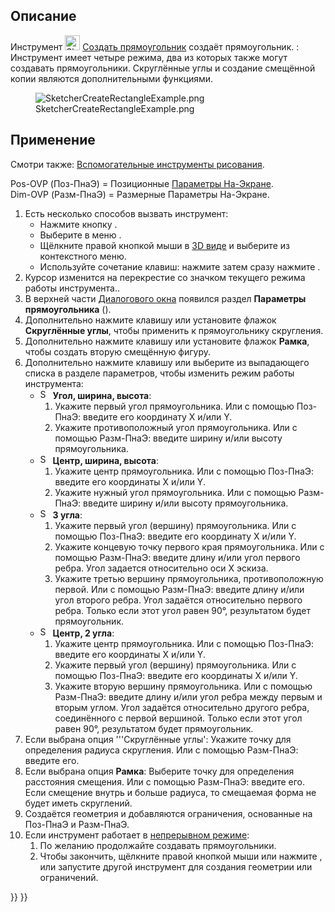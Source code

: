 <languages/>

{{Docnav/ru
|[[Sketcher_CreateEllipseBy3Points/ru|Эллипс по 3 точкам]]
|[[Sketcher_CreateRectangle_Center/ru|Центрированный прямоугольник]]
|[[Sketcher_Workbench/ru|Скетчер]]
|IconL=Sketcher_CreateEllipseBy3Points.svg
|IconR=Sketcher_CreateRectangle_Center.svg
|IconC=Workbench_Sketcher.svg
}}

{{GuiCommand/ru
|Name=Sketcher CreateRectangle
|Name/ru=Скетчер Создать прямоугольник
|MenuLocation=Эскиз → Геометрия эскиза → Создать прямоугольник
|Workbenches=[[Sketcher_Workbench/ru|Скетчер]]
|Shortcut={{KEY|G}} {{KEY|R}}
|SeeAlso=[[Sketcher_CreatePolyline/ru|Скетчер Создать линию по точкам (полилинию)]]
}}

<span id="Description"></span>
== Описание ==

Инструмент [[Image:Sketcher_CreateRectangle.svg|24px]] [[Sketcher_CreateRectangle/ru|Создать прямоугольник]] создаёт прямоугольник. {{Version/ru|1.0}}: Инструмент имеет четыре режима, два из которых также могут создавать прямоугольники. Скруглённые углы и создание смещённой копии являются дополнительными функциями.

[[Image:SketcherCreateRectangleExample.png‎]]

<span id="Usage"></span>
== Применение ==

Смотри также: [[Sketcher_Workbench/ru#Drawing_aids|Вспомогательные инструменты рисования]].

Pos-OVP (Поз-ПнаЭ) = Позиционные [[Sketcher_Preferences/ru#General|Параметры На-Экране]]. {{Version/ru|1.0}}<br>
Dim-OVP (Разм-ПнаЭ) = Размерные Параметры На-Экране. {{Version/ru|1.0}}

# Есть несколько способов вызвать инструмент:
#* Нажмите кнопку {{Button|[[Image:Sketcher_CreateRectangle.svg|16px]] [[Sketcher_CreateRectangle/ru|Прямоугольник]]}}.
#* Выберите в меню {{MenuCommand|Эскиз → Геометрия эскиза → [[Image:Sketcher_CreateRectangle.svg|16px]] Создать прямоугольник}}.
#* Щёлкните правой кнопкой мыши в [[3D_view/ru|3D виде]] и выберите {{MenuCommand|[[Image:Sketcher_CreateRectangle.svg|16px]]Создать прямоугольник}} из контекстного меню.
#* Используйте сочетание клавиш: нажмите {{KEY|G}} затем сразу нажмите {{KEY|R}}.
# Курсор изменится на перекрестие со значком текущего режима работы инструмента..
# В верхней части [[Sketcher_Dialog/ru|Диалогового окна]] появился раздел '''Параметры прямоугольника''' ({{Version/ru|1.0}}).
# Дополнительно нажмите клавишу {{KEY|U}} или установите флажок '''Скруглённые углы''', чтобы применить к прямоугольнику скругления. {{Version/ru|1.0}}
# Дополнительно нажмите клавишу {{KEY|J}} или установите флажок '''Рамка''', чтобы создать вторую смещённую фигуру. {{Version/ru|1.0}}
# Дополнительно нажмите клавишу {{KEY|M}} или выберите из выпадающего списка в разделе параметров, чтобы изменить режим работы инструмента:
#* [[Image:Sketcher_CreateRectangle.svg|16px]] '''Угол, ширина, высота''':
#*# Укажите первый угол прямоугольника. Или с помощью Поз-ПнаЭ: введите его координату X и/или Y.
#*# Укажите противоположный угол прямоугольника. Или с помощью Разм-ПнаЭ: введите ширину и/или высоту прямоугольника.
#* [[Image:Sketcher_CreateRectangle_Center.svg|16px]] '''Центр, ширина, высота''': {{Version/ru|1.0}}
#*# Укажите центр прямоугольника. Или с помощью Поз-ПнаЭ: введите его координаты X и/или Y.
#*# Укажите нужный угол прямоугольника. Или с помощью Разм-ПнаЭ: введите ширину и/или высоту прямоугольника.
#* [[Image:Sketcher_CreateRectangle3Points.svg|16px]] '''3 угла''': {{Version/ru|1.0}}
#*# Укажите первый угол (вершину) прямоугольника. Или с помощью Поз-ПнаЭ: введите его координату X и/или Y.
#*# Укажите концевую точку первого края прямоугольника. Или с помощью Разм-ПнаЭ: введите длину и/или угол первого ребра. Угол задается относительно оси X эскиза.
#*# Укажите третью вершину прямоугольника, противоположную первой. Или с помощью Разм-ПнаЭ: введите длину и/или угол второго ребра. Угол задаётся относительно первого ребра. Только если этот угол равен 90°, результатом будет прямоугольник.
#* [[Image:Sketcher_CreateRectangle3Points_Center.svg|16px]] '''Центр, 2 угла''': {{Version/ru|1.0}}
#*# Укажите центр прямоугольника. Или с помощью Поз-ПнаЭ: введите его координаты X и/или Y.
#*# Укажите первый угол (вершину) прямоугольника. Или с помощью Поз-ПнаЭ: введите его координаты X и/или Y.
#*# Укажите вторую вершину прямоугольника. Или с помощью Разм-ПнаЭ: введите длину и/или угол ребра между первым и вторым углом. Угол задаётся относительно другого ребра, соединённого с первой вершиной. Только если этот угол равен 90°, результатом будет прямоугольник.
# Если выбрана опция '''Скруглённые углы': Укажите точку для определения радиуса скругления. Или с помощью Разм-ПнаЭ: введите его.
# Если выбрана опция '''Рамка''': Выберите точку для определения расстояния смещения. Или с помощью Разм-ПнаЭ: введите его. Если смещение внутрь и больше радиуса, то смещаемая форма не будет иметь скруглений.
# Создаётся геометрия и добавляются ограничения, основанные на Поз-ПнаЭ и Разм-ПнаЭ.
# Если инструмент работает в [[Sketcher_Workbench#Continue_modes/ru|непрерывном режиме]]:
## По желанию продолжайте создавать прямоугольники.
## Чтобы закончить, щёлкните правой кнопкой мыши или нажмите {{KEY|Esc}}, или запустите другой инструмент для создания геометрии или ограничений.


{{Docnav/ru
|[[Sketcher_CreateEllipseBy3Points/ru|Эллипс по 3 точкам]]
|[[Sketcher_CreateRectangle_Center/ru|Центрированный прямоугольник]]
|[[Sketcher_Workbench/ru|Скетчер]]
|IconL=Sketcher_CreateEllipseBy3Points.svg
|IconR=Sketcher_CreateRectangle_Center.svg
|IconC=Workbench_Sketcher.svg
}}

{{Sketcher_Tools_navi{{#translation:}}}}
{{Userdocnavi{{#translation:}}}}